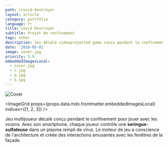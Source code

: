 ```yaml
---
path: /covid-destroyer
layout: article
category: portfolio
language: fr
title: Covid Destroyer
subtitle: Projet de confinement
tags: other
description: Jeu décalé videoprojected game conçu pendant le confinement pour joueravec les voisins confinés
date: '2020-05-01'
image: cover.jpg
priority: 5.9
embeddedImagesLocal:
  - cover.jpg
  - c.jpg
  - a.jpg
  - b.jpg
---
```


![Cover](cover.jpg)

<ImageGrid props={props.data.mdx.frontmatter.embeddedImagesLocal} indices={[1, 2, 3]} />

Jeu multijoueur décalé conçu pendant le confinement pour jouer avec les voisins. Avec son smartphone, chaque joueur contrôle une **seringue-sulfateuse** dans un plasma rempli de virus. Le moteur de jeu a conscience de l'architecture et créée des interactions amusantes avec les fenêtres de la façade.
